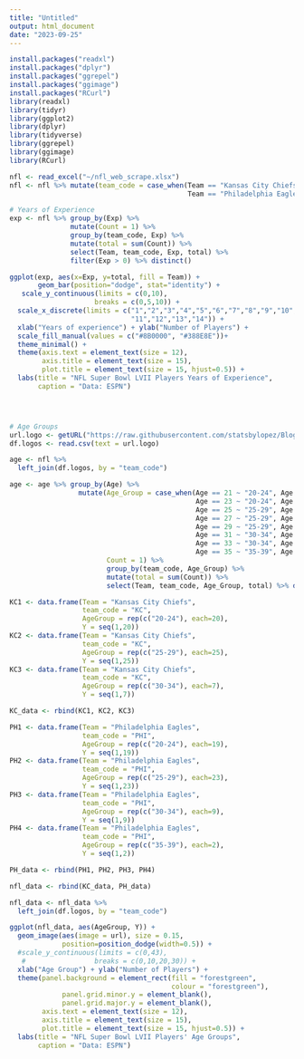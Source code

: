 ```yaml
---
title: "Untitled"
output: html_document
date: "2023-09-25"
---
```


```r
install.packages("readxl")
install.packages("dplyr")
install.packages("ggrepel")
install.packages("ggimage")
install.packages("RCurl")
library(readxl)
library(tidyr)
library(ggplot2)
library(dplyr)
library(tidyverse)
library(ggrepel)
library(ggimage)
library(RCurl)

nfl <- read_excel("~/nfl_web_scrape.xlsx")
nfl <- nfl %>% mutate(team_code = case_when(Team == "Kansas City Chiefs" ~ "KC", 
                                            Team == "Philadelphia Eagles" ~ "PHI"))

# Years of Experience
exp <- nfl %>% group_by(Exp) %>%
               mutate(Count = 1) %>%
               group_by(team_code, Exp) %>%
               mutate(total = sum(Count)) %>% 
               select(Team, team_code, Exp, total) %>%
               filter(Exp > 0) %>% distinct()

ggplot(exp, aes(x=Exp, y=total, fill = Team)) + 
       geom_bar(position="dodge", stat="identity") +
   scale_y_continuous(limits = c(0,10), 
                     breaks = c(0,5,10)) +
  scale_x_discrete(limits = c("1","2","3","4","5","6","7","8","9","10",
                              "11","12","13","14")) +
  xlab("Years of experience") + ylab("Number of Players") + 
  scale_fill_manual(values = c("#8B0000", "#388E8E"))+
  theme_minimal() +
  theme(axis.text = element_text(size = 12),
        axis.title = element_text(size = 15),
        plot.title = element_text(size = 15, hjust=0.5)) +
  labs(title = "NFL Super Bowl LVII Players Years of Experience", 
       caption = "Data: ESPN") 




# Age Groups
url.logo <- getURL("https://raw.githubusercontent.com/statsbylopez/BlogPosts/master/nfl_teamlogos.csv")
df.logos <- read.csv(text = url.logo)

age <- nfl %>% 
  left_join(df.logos, by = "team_code")

age <- age %>% group_by(Age) %>%
                 mutate(Age_Group = case_when(Age == 21 ~ "20-24", Age == 22 ~ "20-24",
                                              Age == 23 ~ "20-24", Age == 24 ~ "20-24",
                                              Age == 25 ~ "25-29", Age == 26 ~ "25-29",
                                              Age == 27 ~ "25-29", Age == 28 ~ "25-29",
                                              Age == 29 ~ "25-29", Age == 30 ~ "30-34",
                                              Age == 31 ~ "30-34", Age == 32 ~ "30-34",
                                              Age == 33 ~ "30-34", Age == 34 ~ "30-34",
                                              Age == 35 ~ "35-39", Age == 36 ~ "35-39"),
                        Count = 1) %>%
                        group_by(team_code, Age_Group) %>%
                        mutate(total = sum(Count)) %>% 
                        select(Team, team_code, Age_Group, total) %>% distinct()

KC1 <- data.frame(Team = "Kansas City Chiefs",                    
                  team_code = "KC",
                  AgeGroup = rep(c("20-24"), each=20),
                  Y = seq(1,20))
KC2 <- data.frame(Team = "Kansas City Chiefs",                    
                  team_code = "KC",
                  AgeGroup = rep(c("25-29"), each=25),
                  Y = seq(1,25))
KC3 <- data.frame(Team = "Kansas City Chiefs",                    
                  team_code = "KC",
                  AgeGroup = rep(c("30-34"), each=7),
                  Y = seq(1,7))

KC_data <- rbind(KC1, KC2, KC3)

PH1 <- data.frame(Team = "Philadelphia Eagles",                    
                  team_code = "PHI",
                  AgeGroup = rep(c("20-24"), each=19),
                  Y = seq(1,19))
PH2 <- data.frame(Team = "Philadelphia Eagles",                    
                  team_code = "PHI",
                  AgeGroup = rep(c("25-29"), each=23),
                  Y = seq(1,23))
PH3 <- data.frame(Team = "Philadelphia Eagles",                    
                  team_code = "PHI",
                  AgeGroup = rep(c("30-34"), each=9),
                  Y = seq(1,9))
PH4 <- data.frame(Team = "Philadelphia Eagles",                    
                  team_code = "PHI",
                  AgeGroup = rep(c("35-39"), each=2),
                  Y = seq(1,2))

PH_data <- rbind(PH1, PH2, PH3, PH4)

nfl_data <- rbind(KC_data, PH_data)

nfl_data <- nfl_data %>% 
  left_join(df.logos, by = "team_code")

ggplot(nfl_data, aes(AgeGroup, Y)) + 
  geom_image(aes(image = url), size = 0.15, 
             position=position_dodge(width=0.5)) + 
  #scale_y_continuous(limits = c(0,43), 
   #                 breaks = c(0,10,20,30)) +
  xlab("Age Group") + ylab("Number of Players") + 
  theme(panel.background = element_rect(fill = "forestgreen", 
                                        colour = "forestgreen"), 
             panel.grid.minor.y = element_blank(),
             panel.grid.major.y = element_blank(),
        axis.text = element_text(size = 12),
        axis.title = element_text(size = 15),
        plot.title = element_text(size = 15, hjust=0.5)) +
  labs(title = "NFL Super Bowl LVII Players' Age Groups", 
       caption = "Data: ESPN") 



```


